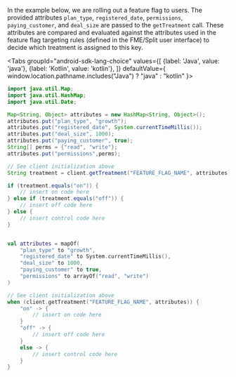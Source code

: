 In the example below, we are rolling out a feature flag to users. The provided attributes `plan_type`, `registered_date`, `permissions`, `paying_customer`, and `deal_size` are passed to the `getTreatment` call. These attributes are compared and evaluated against the attributes used in the feature flag targeting rules (defined in the FME/Split user interface) to decide which treatment is assigned to this key.


<Tabs
  groupId="android-sdk-lang-choice"
  values={[
    {label: 'Java', value: 'java'},
    {label: 'Kotlin', value: 'kotlin'},
  ]} defaultValue={ window.location.pathname.includes("Java") ? "java" : "kotlin" }>
  <TabItem value="java">

```java
import java.util.Map;
import java.util.HashMap;
import java.util.Date;

Map<String, Object> attributes = new HashMap<String, Object>();
attributes.put("plan_type", "growth");
attributes.put("registered_date", System.currentTimeMillis());
attributes.put("deal_size", 1000);
attributes.put("paying_customer", true);
String[] perms = {"read", "write"};
attributes.put("permissions",perms);

// See client initialization above
String treatment = client.getTreatment("FEATURE_FLAG_NAME", attributes);

if (treatment.equals("on")) {
    // insert on code here
} else if (treatment.equals("off")) {
    // insert off code here
} else {
    // insert control code here
}
```

  </TabItem>
  <TabItem value="kotlin">

```kotlin

val attributes = mapOf(
    "plan_type" to "growth",
    "registered_date" to System.currentTimeMillis(),
    "deal_size" to 1000,
    "paying_customer" to true,
    "permissions" to arrayOf("read", "write")
)

// See client initialization above
when (client.getTreatment("FEATURE_FLAG_NAME", attributes)) {
    "on" -> {
        // insert on code here
    }
    "off" -> {
        // insert off code here
    }
    else -> {
        // insert control code here
    }
}
```

  </TabItem>
</Tabs>